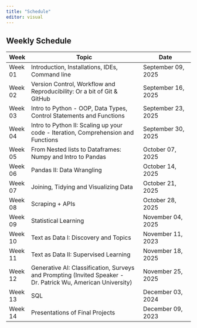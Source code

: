 ```yaml
---
title: "Schedule"
editor: visual
---
```


## Weekly Schedule

| Week    | Topic                                                                 | Date                           |
|---------|----------------------------------------------------------------------|--------------------------------|
| Week 01 | Introduction, Installations, IDEs, Command line                      | September 09, 2025             |
| Week 02 | Version Control, Workflow and Reproducibility: Or a bit of Git & GitHub | September 16, 2025             |
| Week 03 | Intro to Python - OOP, Data Types, Control Statements and Functions  | September 23, 2025             |
| Week 04 | Intro to Python II: Scaling up your code - Iteration, Comprehension and Functions | September 30, 2025             |
| Week 05 | From Nested lists to Dataframes: Numpy and Intro to Pandas           | October 07, 2025               |
| Week 06 | Pandas II: Data Wrangling                                            | October 14, 2025               |
| Week 07 | Joining, Tidying and Visualizing Data                                | October 21, 2025               |
| Week 08 | Scraping + APIs                                                      | October 28, 2025               |
| Week 09 | Statistical Learning                                                 | November 04, 2025              |
| Week 10 | Text as Data I: Discovery and Topics                                 | November 11, 2023              |
| Week 11 | Text as Data II: Supervised Learning                                 | November 18, 2025              |
| Week 12 | Generative AI: Classification, Surveys and Prompting (Invited Speaker - Dr. Patrick Wu, American University) | November 25, 2025              |
| Week 13 | SQL                                                                  | December 03, 2024              |
| Week 14 | Presentations of Final Projects                                      | December 09, 2023              |
